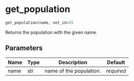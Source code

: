# get_population { #ANNarchy.core.Global.get_population }

```python
get_population(name, net_id=0)
```

Returns the population with the given name.

## Parameters {.doc-section .doc-section-parameters}

| Name   | Type   | Description             | Default    |
|--------|--------|-------------------------|------------|
| name   | str    | name of the population. | _required_ |